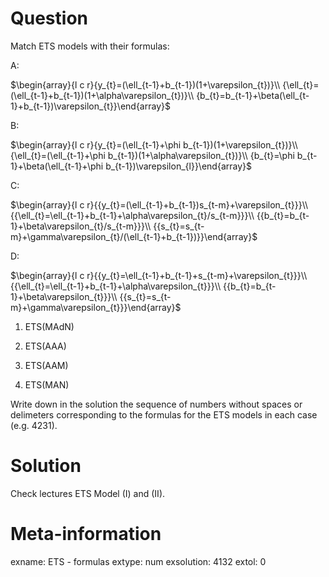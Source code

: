 Question
========

Match ETS models with their formulas:

A: 

$\begin{array}{l c r}{y_{t}=(\ell_{t-1}+b_{t-1})(1+\varepsilon_{t})}\\ {\ell_{t}=(\ell_{t-1}+b_{t-1})(1+\alpha\varepsilon_{t})}\\ {b_{t}=b_{t-1}+\beta(\ell_{t-1}+b_{t-1})\varepsilon_{t}}\end{array}$

B:

$\begin{array}{l c r}{y_{t}=(\ell_{t-1}+\phi b_{t-1})(1+\varepsilon_{t})}\\ {\ell_{t}=(\ell_{t-1}+\phi b_{t-1})(1+\alpha\varepsilon_{t})}\\ {b_{t}=\phi b_{t-1}+\beta(\ell_{t-1}+\phi b_{t-1})\varepsilon_{l}}\end{array}$

C: 

$\begin{array}{l c r}{{y_{t}=(\ell_{t-1}+b_{t-1})s_{t-m}+\varepsilon_{t}}}\\ {{\ell_{t}=\ell_{t-1}+b_{t-1}+\alpha\varepsilon_{t}/s_{t-m}}}\\ {{b_{t}=b_{t-1}+\beta\varepsilon_{t}/s_{t-m}}}\\ {{s_{t}=s_{t-m}+\gamma\varepsilon_{t}/(\ell_{t-1}+b_{t-1})}}\end{array}$

D: 

$\begin{array}{l c r}{{y_{t}=\ell_{t-1}+b_{t-1}+s_{t-m}+\varepsilon_{t}}}\\ {{\ell_{t}=\ell_{t-1}+b_{t-1}+\alpha\varepsilon_{t}}}\\ {{b_{t}=b_{t-1}+\beta\varepsilon_{t}}}\\ {{s_{t}=s_{t-m}+\gamma\varepsilon_{t}}}\end{array}$


1. ETS(MAdN)

2. ETS(AAA)

3. ETS(AAM)

4. ETS(MAN)



Write down in the solution the sequence of numbers without spaces or delimeters corresponding to the formulas for the ETS models in each case (e.g. 4231).

Solution
========

Check lectures ETS Model (I) and (II).

Meta-information
================
exname: ETS - formulas
extype: num
exsolution: 4132
extol: 0
	